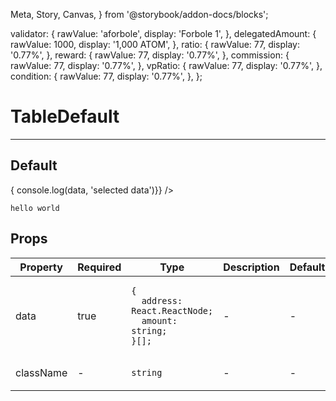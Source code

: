   Meta, Story, Canvas,
} from '@storybook/addon-docs/blocks';

  validator: {
    rawValue: 'aforbole',
    display: 'Forbole 1',
  },
  delegatedAmount: {
    rawValue: 1000,
    display: '1,000 ATOM',
  },
  ratio: {
    rawValue: 77,
    display: '0.77%',
  },
  reward: {
    rawValue: 77,
    display: '0.77%',
  },
  commission: {
    rawValue: 77,
    display: '0.77%',
  },
  vpRatio: {
    rawValue: 77,
    display: '0.77%',
  },
  condition: {
    rawValue: 77,
    display: '0.77%',
  },
};


<Meta title="Reusable/TableDefault" component={TableDefault} />

# TableDefault
---

## Default
<Canvas>
  <Story name="Default">
    <TableDefault
      data={[
        single,
        single,
        single,
        single,
        single,
        single,
        single,
        single,
        single,
        single,
        single,
        single,
        single,
        single,
        single,
      ]}
      columns={[
        {
          label: 'validator',
          display: 'Validator',
          sort: true,
        },
        {
          label: 'delegatedAmount',
          display: 'Delegated Amount',
        },
        {
          label: 'ratio',
          display: 'Amt Ratio',
        },
        {
          label: 'reward',
          display: 'Reward',
        },
        {
          label: 'commission',
          display: 'Commission',
        },
        {
          label: 'vpRatio',
          display: 'VP Ratio',
        },
        {
          label: 'condition',
          display: 'Condition',
        },
      ]}
      initialActiveSort='validator'
      onRowClick={(data) => { console.log(data, 'selected data')}}
    />
  </Story>
</Canvas>

```
hello world
```

## Props
<table>
<thead>
  <tr>
    <th>Property</th>
    <th>Required</th>
    <th>Type</th>
    <th>Description</th>
    <th>Default</th>
  </tr>
  </thead>
  <tbody>
  <tr>
    <td>data</td>
    <td>true</td>
    <td>

```
{
  address: React.ReactNode;
  amount: string;
}[];
```

  </td>
    <td>-</td>
    <td>-</td>
  </tr>

  <tr>
    <td>className</td>
    <td>-</td>
    <td>

`string`

  </td>
    <td>-</td>
    <td>-</td>
  </tr>
  </tbody>
</table>
<br/>
